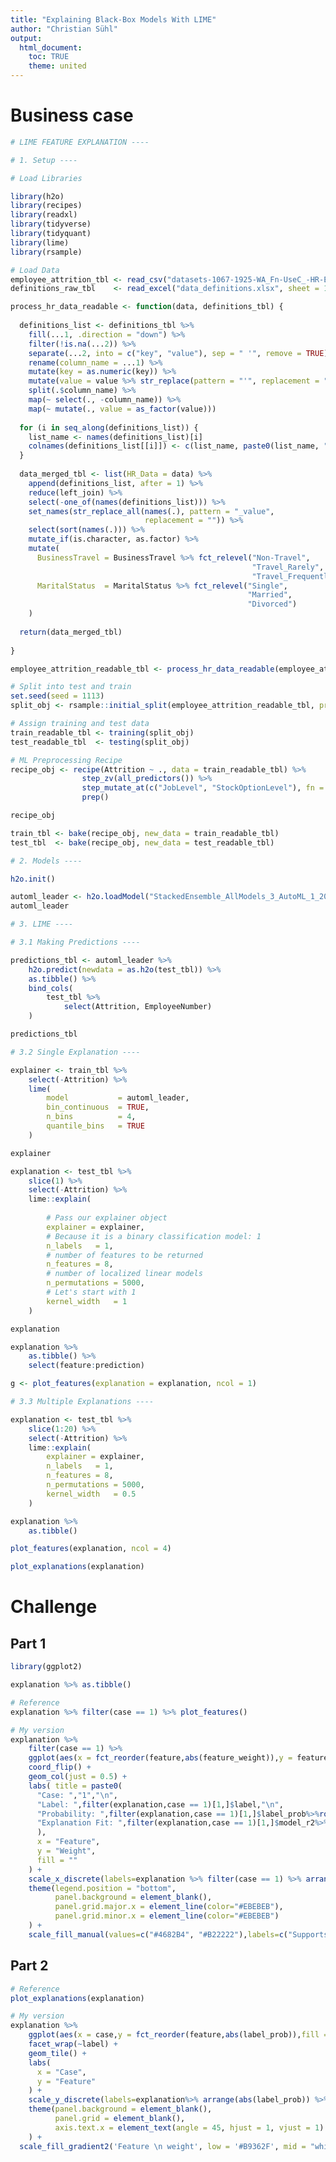 ```yaml
---
title: "Explaining Black-Box Models With LIME"
author: "Christian Sühl"
output:
  html_document:
    toc: TRUE
    theme: united
---
```


# Business case
```r
# LIME FEATURE EXPLANATION ----

# 1. Setup ----

# Load Libraries 

library(h2o)
library(recipes)
library(readxl)
library(tidyverse)
library(tidyquant)
library(lime)
library(rsample)

# Load Data
employee_attrition_tbl <- read_csv("datasets-1067-1925-WA_Fn-UseC_-HR-Employee-Attrition.csv")
definitions_raw_tbl    <- read_excel("data_definitions.xlsx", sheet = 1, col_names = FALSE)

process_hr_data_readable <- function(data, definitions_tbl) {
  
  definitions_list <- definitions_tbl %>%
    fill(...1, .direction = "down") %>%
    filter(!is.na(...2)) %>%
    separate(...2, into = c("key", "value"), sep = " '", remove = TRUE) %>%
    rename(column_name = ...1) %>%
    mutate(key = as.numeric(key)) %>%
    mutate(value = value %>% str_replace(pattern = "'", replacement = "")) %>%
    split(.$column_name) %>%
    map(~ select(., -column_name)) %>%
    map(~ mutate(., value = as_factor(value))) 
  
  for (i in seq_along(definitions_list)) {
    list_name <- names(definitions_list)[i]
    colnames(definitions_list[[i]]) <- c(list_name, paste0(list_name, "_value"))
  }
  
  data_merged_tbl <- list(HR_Data = data) %>%
    append(definitions_list, after = 1) %>%
    reduce(left_join) %>%
    select(-one_of(names(definitions_list))) %>%
    set_names(str_replace_all(names(.), pattern = "_value", 
                              replacement = "")) %>%
    select(sort(names(.))) %>%
    mutate_if(is.character, as.factor) %>%
    mutate(
      BusinessTravel = BusinessTravel %>% fct_relevel("Non-Travel", 
                                                      "Travel_Rarely", 
                                                      "Travel_Frequently"),
      MaritalStatus  = MaritalStatus %>% fct_relevel("Single", 
                                                     "Married", 
                                                     "Divorced")
    )
  
  return(data_merged_tbl)
  
}

employee_attrition_readable_tbl <- process_hr_data_readable(employee_attrition_tbl, definitions_raw_tbl)

# Split into test and train
set.seed(seed = 1113)
split_obj <- rsample::initial_split(employee_attrition_readable_tbl, prop = 0.85)

# Assign training and test data
train_readable_tbl <- training(split_obj)
test_readable_tbl  <- testing(split_obj)

# ML Preprocessing Recipe 
recipe_obj <- recipe(Attrition ~ ., data = train_readable_tbl) %>%
                step_zv(all_predictors()) %>%
                step_mutate_at(c("JobLevel", "StockOptionLevel"), fn = as.factor) %>% 
                prep()

recipe_obj

train_tbl <- bake(recipe_obj, new_data = train_readable_tbl)
test_tbl  <- bake(recipe_obj, new_data = test_readable_tbl)

# 2. Models ----

h2o.init()

automl_leader <- h2o.loadModel("StackedEnsemble_AllModels_3_AutoML_1_20230524_103830")
automl_leader

# 3. LIME ----

# 3.1 Making Predictions ----

predictions_tbl <- automl_leader %>% 
    h2o.predict(newdata = as.h2o(test_tbl)) %>%
    as.tibble() %>%
    bind_cols(
        test_tbl %>%
            select(Attrition, EmployeeNumber)
    )

predictions_tbl

# 3.2 Single Explanation ----

explainer <- train_tbl %>%
    select(-Attrition) %>%
    lime(
        model           = automl_leader,
        bin_continuous  = TRUE,
        n_bins          = 4,
        quantile_bins   = TRUE
    )

explainer

explanation <- test_tbl %>%
    slice(1) %>%
    select(-Attrition) %>%
    lime::explain(
    
        # Pass our explainer object
        explainer = explainer,
        # Because it is a binary classification model: 1
        n_labels   = 1,
        # number of features to be returned
        n_features = 8,
        # number of localized linear models
        n_permutations = 5000,
        # Let's start with 1
        kernel_width   = 1
    )

explanation

explanation %>%
    as.tibble() %>%
    select(feature:prediction) 

g <- plot_features(explanation = explanation, ncol = 1)

# 3.3 Multiple Explanations ----

explanation <- test_tbl %>%
    slice(1:20) %>%
    select(-Attrition) %>%
    lime::explain(
        explainer = explainer,
        n_labels   = 1,
        n_features = 8,
        n_permutations = 5000,
        kernel_width   = 0.5
    )

explanation %>%
    as.tibble()

plot_features(explanation, ncol = 4)

plot_explanations(explanation)


```

# Challenge
## Part 1
```r
library(ggplot2)

explanation %>% as.tibble()

# Reference
explanation %>% filter(case == 1) %>% plot_features()

# My version
explanation %>%
    filter(case == 1) %>%
    ggplot(aes(x = fct_reorder(feature,abs(feature_weight)),y = feature_weight,fill = feature_weight < 0)) +
    coord_flip() +
    geom_col(just = 0.5) + 
    labs( title = paste0(
      "Case: ","1","\n",
      "Label: ",filter(explanation,case == 1)[1,]$label,"\n",
      "Probability: ",filter(explanation,case == 1)[1,]$label_prob%>%round(2),"\n",
      "Explanation Fit: ",filter(explanation,case == 1)[1,]$model_r2%>%round(2),"\n"
      ),
      x = "Feature",
      y = "Weight",
      fill = ""
    ) +
    scale_x_discrete(labels=explanation %>% filter(case == 1) %>% arrange(abs(feature_weight)) %>% .$feature_desc) +
    theme(legend.position = "bottom",
          panel.background = element_blank(),
          panel.grid.major.x = element_line(color="#EBEBEB"),
          panel.grid.minor.x = element_line(color="#EBEBEB")
    ) +
    scale_fill_manual(values=c("#4682B4", "#B22222"),labels=c("Supports","Contradics"))
```

## Part 2
```r
# Reference
plot_explanations(explanation)

# My version
explanation %>%
    ggplot(aes(x = case,y = fct_reorder(feature,abs(label_prob)),fill = feature_weight)) +
    facet_wrap(~label) + 
    geom_tile() + 
    labs(
      x = "Case",
      y = "Feature"
    ) +
    scale_y_discrete(labels=explanation%>% arrange(abs(label_prob)) %>% .$feature_desc) +
    theme(panel.background = element_blank(),
          panel.grid = element_blank(),
          axis.text.x = element_text(angle = 45, hjust = 1, vjust = 1)
    ) +
  scale_fill_gradient2('Feature \n weight', low = '#B9362F', mid = "white", high = '#4B85B6')
```
